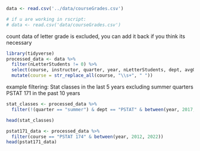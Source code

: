 ```r
data <- read.csv('../data/courseGrades.csv')

# if u are working in rscript:
# data <- read.csv('data/courseGrades.csv')

```

count data of letter grade is excluded, you can add it back if you think its necessary
```r
library(tidyverse)
processed_data <- data %>% 
  filter(nLetterStudents != 0) %>% 
  select(course, instructor, quarter, year, nLetterStudents, dept, avgGPA) %>%
  mutate(course = str_replace_all(course, "\\s+", " "))

```

example filtering: 
Stat classes in the last 5 years excluding summer quarters
PSTAT 171 in the past 10 years
```r
stat_classes <- processed_data %>% 
  filter(!(quarter == "summer") & dept == "PSTAT" & between(year, 2017, 2022))

head(stat_classes)

pstat171_data <- processed_data %>% 
  filter(course == "PSTAT 174" & between(year, 2012, 2022))
head(pstat171_data)

```

